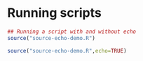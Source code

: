 # Running scripts

```r
## Running a script with and without echo
source("source-echo-demo.R")
```

```r
source("source-echo-demo.R",echo=TRUE)
```
